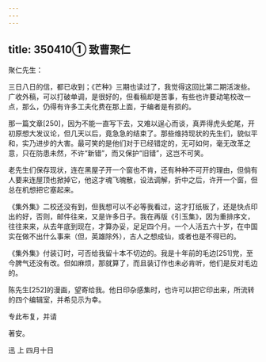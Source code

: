 ```yaml
---
---
---
```

title: 350410① 致曹聚仁
---




聚仁先生：

三日八日的信，都已收到；《芒种》三期也读过了，我觉得这回比第二期活泼些。广收外稿，可以打破单调，是很好的，但看稿却是苦事，有些也许要动笔校改一点，那么，仍得有许多工夫化费在那上面，于编者是有损的。

那一篇文章[250]，因为不能一直写下去，又难以逞心而谈，真弄得虎头蛇尾，开初原想大发议论，但几天以后，竟急急的结束了。那些维持现状的先生们，貌似平和，实乃进步的大害。最可笑的是他们对于已经错定的，无可如何，毫无改革之意，只在防患未然，不许“新错”，而又保护“旧错”，这岂不可笑。

老先生们保存现状，连在黑屋子开一个窗也不肯，还有种种不可开的理由，但倘有人要来连屋顶也掀掉它，他这才魂飞魄散，设法调解，折中之后，许开一个窗，但总在机想把它塞起来。

《集外集》二校还没有到，但我想可以不必等我看过，这才打纸板了，还是快点印出的好，否则，邮件往来，又是许多日子。我在再版《引玉集》，因为重排序文，往往来来，从去年底到现在，才算办妥，足足四个月。一个人活五六十岁，在中国实在做不出什么事来（但，英雄除外），古人之想成仙，或者也是不得已的。

《集外集》付装订时，可否给我留十本不切边的。我是十年前的毛边[251]党，至今脾气还没有改。但如麻烦，那就算了，而且装订作也未必肯听，他们是反对毛边的。

陈先生[252]的漫画，望寄给我。他日印杂感集时，也许可以把它印出来，所流转的四个编辑室，并希见示为幸。

专此布复，并请

著安。

迅 上 四月十日
